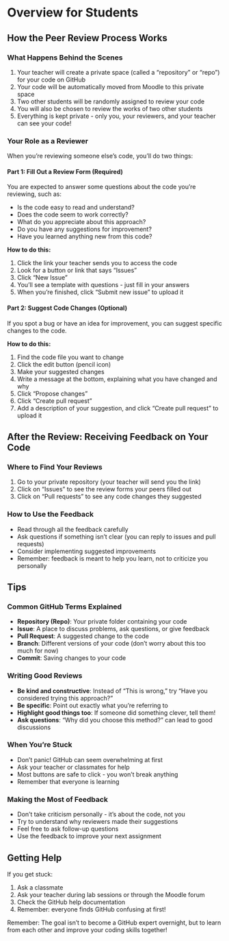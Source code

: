 # Overview for Students

## How the Peer Review Process Works

### What Happens Behind the Scenes

1. Your teacher will create a private space (called a "repository" or "repo") for your code on GitHub
2. Your code will be automatically moved from Moodle to this private space
3. Two other students will be randomly assigned to review your code
4. You will also be chosen to review the works of two other students
5. Everything is kept private - only you, your reviewers, and your teacher can see your code!

### Your Role as a Reviewer

When you're reviewing someone else's code, you'll do two things:

#### Part 1: Fill Out a Review Form (Required)

You are expected to answer some questions about the code you're reviewing, such as:

- Is the code easy to read and understand?
- Does the code seem to work correctly?
- What do you appreciate about this approach?
- Do you have any suggestions for improvement?
- Have you learned anything new from this code?

**How to do this:**

1. Click the link your teacher sends you to access the code
2. Look for a button or link that says "Issues" 
3. Click "New Issue"
4. You'll see a template with questions - just fill in your answers
5. When you're finished, click "Submit new issue" to upload it

#### Part 2: Suggest Code Changes (Optional)

If you spot a bug or have an idea for improvement, you can suggest specific changes to the code.

**How to do this:**

1. Find the code file you want to change
2. Click the edit button (pencil icon) 
3. Make your suggested changes
4. Write a message at the bottom, explaining what you have changed and why
5. Click "Propose changes"
6. Click "Create pull request"
7. Add a description of your suggestion, and click "Create pull request" to upload it



## After the Review: Receiving Feedback on Your Code

### Where to Find Your Reviews

1. Go to your private repository (your teacher will send you the link)
2. Click on "Issues" to see the review forms your peers filled out
3. Click on "Pull requests" to see any code changes they suggested

### How to Use the Feedback

- Read through all the feedback carefully
- Ask questions if something isn't clear (you can reply to issues and pull requests)
- Consider implementing suggested improvements
- Remember: feedback is meant to help you learn, not to criticize you personally



## Tips

### Common GitHub Terms Explained

- **Repository (Repo)**: Your private folder containing your code
- **Issue**: A place to discuss problems, ask questions, or give feedback
- **Pull Request**: A suggested change to the code
- **Branch**: Different versions of your code (don't worry about this too much for now)
- **Commit**: Saving changes to your code

### Writing Good Reviews

- **Be kind and constructive**: Instead of "This is wrong," try "Have you considered trying this approach?"
- **Be specific**: Point out exactly what you're referring to
- **Highlight good things too**: If someone did something clever, tell them!
- **Ask questions**: "Why did you choose this method?" can lead to good discussions

### When You're Stuck

- Don't panic! GitHub can seem overwhelming at first
- Ask your teacher or classmates for help
- Most buttons are safe to click - you won't break anything
- Remember that everyone is learning

### Making the Most of Feedback

- Don't take criticism personally - it's about the code, not you
- Try to understand why reviewers made their suggestions
- Feel free to ask follow-up questions
- Use the feedback to improve your next assignment



## Getting Help

If you get stuck:

1. Ask a classmate
2. Ask your teacher during lab sessions or through the Moodle forum
3. Check the GitHub help documentation
4. Remember: everyone finds GitHub confusing at first!

Remember: The goal isn't to become a GitHub expert overnight, but to learn from each other and improve your coding skills together!
